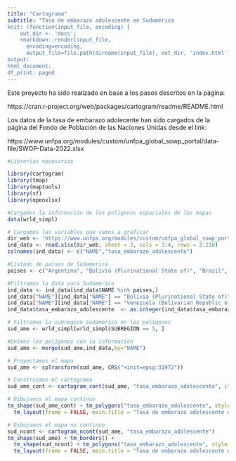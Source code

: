 ```yaml
---
title: "Cartograma"
subtitle: "Tasa de embarazo adolescente en Sudamérica
knit: (function(input_file, encoding) {
    out_dir <- 'docs';
    rmarkdown::render(input_file,
      encoding=encoding,
      output_file=file.path(dirname(input_file), out_dir, 'index.html'))})
output:
html_document:
df_print: paged
---
```


Este proyecto ha sido realizado en base a los pasos descritos en la página:

https://cran.r-project.org/web/packages/cartogram/readme/README.html

Los datos de la tasa de embarazo adolecente han sido cargados de la página del Fondo de Población de las Naciones Unidas desde el link: 

https://www.unfpa.org/modules/custom/unfpa_global_sowp_portal/data-file/SWOP-Data-2022.xlsx


```r
#Librerías necesarias

library(cartogram)
library(tmap)
library(maptools)
library(sf)
library(openxlsx)
```

```r
#Cargamos la información de los polígonos espaciales de los mapas
data(wrld_simpl)
```

```r
# Cargamos las variables que vamos a graficar
dir_web <- 'https://www.unfpa.org/modules/custom/unfpa_global_sowp_portal/data-file/SWOP-Data-2022.xlsx'
ind_data <- read.xlsx(dir_web, sheet = 3, cols = 3:4, rows = 2:210)
colnames(ind_data) <- c("NAME","tasa_embarazo_adolescente")

#Listado de paises de Sudamerica
paises <- c("Argentina", "Bolivia (Plurinational State of)", "Brazil", "Chile", "Colombia", "Ecuador", "French Guiana", "Guyana", "Paraguay", "Peru", "Suriname", "Uruguay", "Venezuela (Bolivarian Republic of)")

#Filtramos la data para Sudamérica
ind_data <- ind_data[ind_data$NAME %in% paises,]
ind_data["NAME"][ind_data["NAME"] == "Bolivia (Plurinational State of)"] <- "Bolivia"
ind_data["NAME"][ind_data["NAME"] == "Venezuela (Bolivarian Republic of)"] <- "Venezuela"
ind_data$tasa_embarazo_adolescente  <- as.integer(ind_data$tasa_embarazo_adolescente)
```

```r
# Filtramos la subregion Sudamérica en los polígonos
sud_ame <- wrld_simpl[wrld_simpl$SUBREGION == 5, ]

```

```r
#Unimos los polígonos con la información
sud_ame <- merge(sud_ame,ind_data,by="NAME")

```

```r
# Proyectamos el mapa                                   
sud_ame <- spTransform(sud_ame, CRS("+init=epsg:31972"))

# Construimos el cartograma
sud_ame_cont <- cartogram_cont(sud_ame, "tasa_embarazo_adolescente", itermax = 4)

# Dibujamos el mapa continuo
tm_shape(sud_ame_cont) + tm_polygons("tasa_embarazo_adolescente", style = "jenks") +
  tm_layout(frame = FALSE, main.title = "Tasa de embarazo adolescente en Sudamérica", legend.position = c("left", "bottom"), main.title.size= 1)
```

```r
# Dibujamos el mapa no continuo
sud_ncont <- cartogram_ncont(sud_ame, "tasa_embarazo_adolescente")
tm_shape(sud_ame) + tm_borders() +
  tm_shape(sud_ncont) + tm_polygons("tasa_embarazo_adolescente", style = "jenks") +
  tm_layout(frame = FALSE, main.title = "Tasa de embarazo adolescente en Sudamérica", legend.position = c("left", "bottom"), main.title.size= 1)
```

